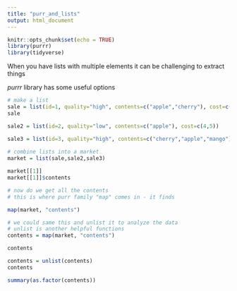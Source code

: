 ```yaml
---
title: "purr_and_lists"
output: html_document
---
```


```r
knitr::opts_chunk$set(echo = TRUE)
library(purrr)
library(tidyverse)
```

When you have lists with multiple elements it can be challenging to extract things

*purrr* library has some useful options
```r
# make a list
sale = list(id=1, quality="high", contents=c("apple","cherry"), cost=c(4,5))
sale

sale2 = list(id=2, quality="low", contents=c("apple"), cost=c(4,5))

sale3 = list(id=3, quality="high", contents=c("cherry","apple","mango"), cost=c(4,5,9))
  
# combine lists into a market           
market = list(sale,sale2,sale3)

market[[1]]
market[[1]]$contents

# now do we get all the contents
# this is where purr family "map" comes in - it finds 

map(market, "contents")

# we could same this and unlist it to analyze the data
# unlist is another helpful functions
contents = map(market, "contents")

contents

contents = unlist(contents)
contents

summary(as.factor(contents))


```
